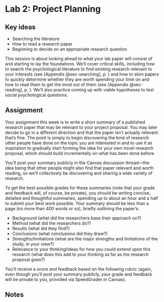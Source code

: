 # Lab 2: Project Planning {.unnumbered}

## Key ideas

-   Searching the literature
-   How to read a research paper
-   Beginning to decide on an appropriate research question

This session is about looking ahead to what your lab paper will consist of and starting to lay the foundations. We'll cover critical skills, including how to search the psychological literature to find existing research relevant to your interests (see [Appendix @sec-searching]<span class="exclude-from-html">, p. \pageref{sec-searching}</span>) and how to skim papers to quickly determine whether they are worth spending your time on and how to read them to get the most out of them (see [Appendix @sec-reading]<span class="exclude-from-html">, p. \pageref{sec-reading}</span>). We'll also practice coming up with viable hypotheses to test social psychological questions.

## Assignment

Your assignment this week is to write a short summary of a published research paper that may be relevant to your project proposal. You may later decide to go in a different direction and that the paper isn't actually relevant: that's fine. The point is simply to begin discovering the kind of research other people have done on the topic you are interested in and to use it as inspiration to gradually start forming the idea for your own novel research proposal, which should build incrementally on what has been done before.

You'll post your summary publicly in the Canvas discussion thread---the idea being that other people might also find that paper relevant and worth reading, so we'll collectively be discovering and sharing a wide variety of research.

To get the best possible grades for these summaries (note that your grade and feedback will, of course, be private), you should be writing concise, detailed and thoughtful summaries, spending up to about an hour and a half to submit your best work possible. Your summary should be less than a page (no more than 400 words or so), briefly outlining the paper's:

-   Background (what did the researchers base their approach on?)
-   Method (what did the researchers do?)
-   Results (what did they find?)
-   Conclusions (what conclusions did they draw?)
-   Strengths/limitations (what are the major strengths and limitations of the study, in your view?)
-   Relevance to your thinking/ideas for how you could extend upon this research (what does this add to your thinking as far as the research proposal goes?)

You'll receive a score and feedback based on the following rubric (again, even though you'll post your summary publicly, your grade and feedback will be private to you, provided via SpeedGrader in Canvas).


## Notes {.exclude-from-html}

\cleartoleftpage


